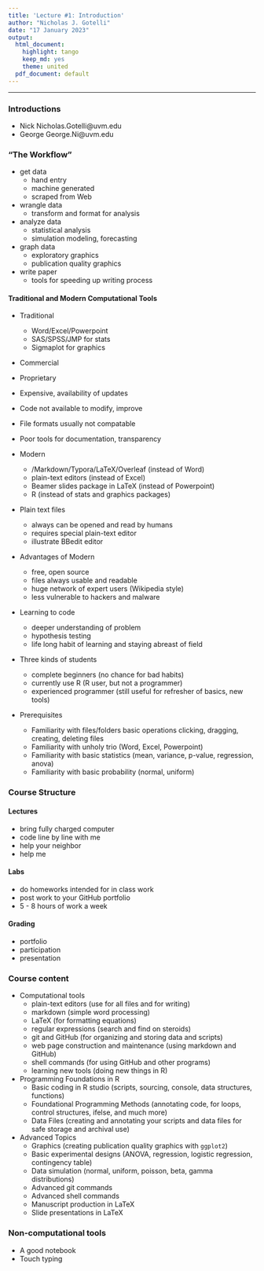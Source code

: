 ```yaml
---
title: 'Lecture #1: Introduction'
author: "Nicholas J. Gotelli"
date: "17 January 2023"
output:
  html_document:
    highlight: tango
    keep_md: yes
    theme: united
  pdf_document: default
---
```


___

### Introductions

- Nick Nicholas.Gotelli@uvm.edu
- George George.Ni@uvm.edu

### "The Workflow"
- get data
    + hand entry
    + machine generated
    + scraped from Web
- wrangle data
    + transform and format for analysis
- analyze data
    + statistical analysis
    + simulation modeling, forecasting
- graph data
    + exploratory graphics
    + publication quality graphics
- write paper
    + tools for speeding up writing process
    
#### Traditional and Modern Computational Tools
- Traditional
    + Word/Excel/Powerpoint
    + SAS/SPSS/JMP for stats
    + Sigmaplot for graphics

- Commercial
- Proprietary
- Expensive, availability of updates
- Code not available to modify, improve
- File formats usually not compatable
- Poor tools for documentation, transparency

- Modern
    + /Markdown/Typora/LaTeX/Overleaf (instead of Word)
    + plain-text editors (instead of Excel)
    + Beamer slides package in LaTeX (instead of Powerpoint)
    + R (instead of stats and graphics packages)
  
- Plain text files
    + always can be opened and read by humans
    + requires special plain-text editor
    + illustrate BBedit editor
    
- Advantages of Modern
    + free, open source
    + files always usable and readable
    + huge network of expert users (Wikipedia style)
    + less vulnerable to hackers and malware
    
- Learning to code
    + deeper understanding of problem
    + hypothesis testing
    + life long habit of learning and staying abreast of field
    
- Three kinds of students
    + complete beginners (no chance for bad habits)
    + currently use R (R user, but not a programmer)
    + experienced programmer (still useful for refresher of basics, new tools)
    
    
- Prerequisites
    + Familiarity with files/folders basic operations clicking, dragging, creating, deleting files
    + Familiarity with unholy trio (Word, Excel, Powerpoint)
    + Familiarity with basic statistics (mean, variance, p-value, regression, anova)
    + Familiarity with basic probability (normal, uniform)
    
### Course Structure

#### Lectures
- bring fully charged computer
- code line by line with me
- help your neighbor
- help me


#### Labs
- do homeworks intended for in class work
- post work to your GitHub portfolio
- 5 - 8 hours of work a week

#### Grading
- portfolio
- participation
- presentation
    
### Course content
- Computational tools
    + plain-text editors (use for all files and for writing)
    + markdown (simple word processing)
    + LaTeX (for formatting equations)
    + regular expressions (search and find on steroids)
    + git and GitHub (for organizing and storing data and scripts)
    + web page construction and maintenance (using markdown and GitHub)
    + shell commands (for using GitHub and other programs)
    + learning new tools (doing new things in R)
    
- Programming Foundations in R
    + Basic coding in R studio (scripts, sourcing, console, data structures, functions)
    + Foundational Programming Methods (annotating code, for loops, control structures, ifelse, and much more) 
    + Data Files (creating and annotating your scripts and data files for safe storage and archival use)

- Advanced Topics
    + Graphics (creating publication quality graphics with `ggplot2`)
    + Basic experimental designs (ANOVA, regression, logistic regression, contingency table)
    + Data simulation (normal, uniform, poisson, beta, gamma distributions)
    + Advanced git commands
    + Advanced shell commands
    + Manuscript production in LaTeX
    + Slide presentations in LaTeX

### Non-computational tools
- A good notebook
- Touch typing


